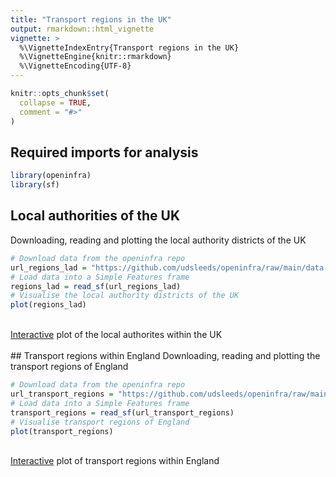 ```yaml
---
title: "Transport regions in the UK"
output: rmarkdown::html_vignette
vignette: >
  %\VignetteIndexEntry{Transport regions in the UK}
  %\VignetteEngine{knitr::rmarkdown}
  %\VignetteEncoding{UTF-8}
---
```


```r
knitr::opts_chunk$set(
  collapse = TRUE,
  comment = "#>"
)
```

## Required imports for analysis
```r
library(openinfra)
library(sf)
```

## Local authorities of the UK
Downloading, reading and plotting the local authority districts of the UK
```r
# Download data from the openinfra repo
url_regions_lad = "https://github.com/udsleeds/openinfra/raw/main/data-small/lads_joined_2021.geojson"
# Load data into a Simple Features frame
regions_lad = read_sf(url_regions_lad)
# Visualise the local authority districts of the UK
plot(regions_lad)
```
<br>[Interactive](https://github.com/udsleeds/openinfra/blob/main/data-small/lads_joined_2021.geojson) plot of the local authorites within the UK
<br><br>
## Transport regions within England
Downloading, reading and plotting the transport regions of England
```r
# Download data from the openinfra repo
url_transport_regions = "https://github.com/udsleeds/openinfra/raw/main/data-small/regions_new.geojson"
# Load data into a Simple Features frame
transport_regions = read_sf(url_transport_regions)
# Visualise transport regions of England
plot(transport_regions)
```
<br>[Interactive](https://github.com/udsleeds/openinfra/blob/main/data-small/regions_new.geojson) plot of transport regions within England


